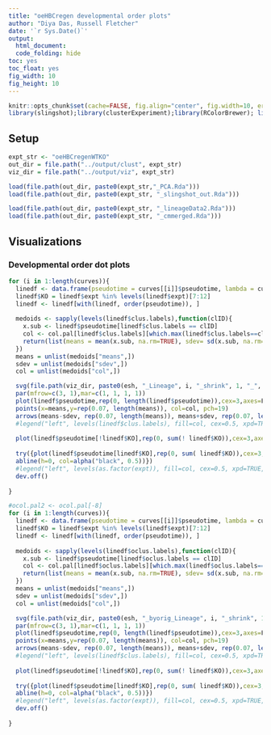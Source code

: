 ```yaml
---
title: "oeHBCregen developmental order plots"
author: "Diya Das, Russell Fletcher"
date: '`r Sys.Date()`'
output:
  html_document:
  code_folding: hide
toc: yes
toc_float: yes
fig_width: 10
fig_height: 10
---
```


```r
knitr::opts_chunk$set(cache=FALSE, fig.align="center", fig.width=10, error=TRUE,message=TRUE, echo=TRUE, warning=TRUE,results="markup", eval=FALSE)
library(slingshot);library(clusterExperiment);library(RColorBrewer); library(rgl); library(rglwidget); library(Rtsne); library(scales); library(ggplot2)
```

## Setup
```r
expt_str <- "oeHBCregenWTKO"
out_dir = file.path("../output/clust", expt_str)
viz_dir = file.path("../output/viz", expt_str)

load(file.path(out_dir, paste0(expt_str,"_PCA.Rda")))
load(file.path(out_dir, paste0(expt_str, "_slingshot_out.Rda")))

load(file.path(out_dir, paste0(expt_str, "_lineageData2.Rda")))
load(file.path(out_dir, paste0(expt_str, "_cmmerged.Rda")))
```

## Visualizations

### Developmental order dot plots
```r
for (i in 1:length(curves)){
  linedf <- data.frame(pseudotime = curves[[i]]$pseudotime, lambda = curves[[i]]$lambda, w = curves[[i]]$w, clus.labels = clus.labels2, samples=rownames(X2), expt=expt2)
  linedf$KO = linedf$expt %in% levels(linedf$expt)[7:12]
  linedf <- linedf[with(linedf, order(pseudotime)), ]
  
  medoids <- sapply(levels(linedf$clus.labels),function(clID){
    x.sub <- linedf$pseudotime[linedf$clus.labels == clID]
    col <- col.pal[linedf$clus.labels][which.max(linedf$clus.labels==clID)]
    return(list(means = mean(x.sub, na.rm=TRUE), sdev= sd(x.sub, na.rm=TRUE), col=col))
  })
  means = unlist(medoids["means",])
  sdev = unlist(medoids["sdev",])
  col = unlist(medoids["col",])

  svg(file.path(viz_dir, paste0(esh, "_Lineage", i, "_shrink", 1, "_", Sys.Date(),".svg")),width=8.5, height=2)
  par(mfrow=c(3, 1),mar=c(1, 1, 1, 1))
  plot(linedf$pseudotime,rep(0, length(linedf$pseudotime)),cex=3,axes=F, pch=16, xlab='', ylab='', col=alpha(col.pal[linedf$clus.labels],0.5), ylim=c(-0.1, 0.1)); abline(h=0, col=alpha("black", 0.5))
  points(x=means,y=rep(0.07, length(means)), col=col, pch=19)
  arrows(means-sdev, rep(0.07, length(means)), means+sdev, rep(0.07, length(means)), length=0.05, angle=90, code=3, col=col)
  #legend("left", levels(linedf$clus.labels), fill=col, cex=0.5, xpd=TRUE, inset=c(-0.12,0.1))
  
  plot(linedf$pseudotime[!linedf$KO],rep(0, sum(! linedf$KO)),cex=3,axes=F, pch=16, xlab='', ylab='', col=alpha(cole[linedf$expt[!linedf$KO]], 0.5), ylim=c(-0.1, 0.1)); abline(h=0, col=alpha("black", 0.5))
  
  try({plot(linedf$pseudotime[linedf$KO],rep(0, sum( linedf$KO)),cex=3,axes=F, pch=16, xlab='', ylab='', col=alpha(cole[linedf$expt[linedf$KO]], 0.5), ylim=c(-0.1, 0.1));
  abline(h=0, col=alpha("black", 0.5))})
  #legend("left", levels(as.factor(expt)), fill=col, cex=0.5, xpd=TRUE, inset=c(-0.12,0.1))
  dev.off()
  
}
```


```r
#ocol.pal2 <- ocol.pal[-8]
for (i in 1:length(curves)){
  linedf <- data.frame(pseudotime = curves[[i]]$pseudotime, lambda = curves[[i]]$lambda, w = curves[[i]]$w, oclus.labels = oclus.labels2, samples=rownames(X2), expt=expt2)
  linedf$KO = linedf$expt %in% levels(linedf$expt)[7:12]
  linedf <- linedf[with(linedf, order(pseudotime)), ]
  
  medoids <- sapply(levels(linedf$oclus.labels),function(clID){
    x.sub <- linedf$pseudotime[linedf$oclus.labels == clID]
    col <- col.pal[linedf$oclus.labels][which.max(linedf$oclus.labels==clID)]
    return(list(means = mean(x.sub, na.rm=TRUE), sdev= sd(x.sub, na.rm=TRUE), col=col))
  })
  means = unlist(medoids["means",])
  sdev = unlist(medoids["sdev",])
  col = unlist(medoids["col",])

  svg(file.path(viz_dir, paste0(esh, "_byorig_Lineage", i, "_shrink", 1, "_", Sys.Date(),".svg")),width=8.5, height=2)
  par(mfrow=c(3, 1),mar=c(1, 1, 1, 1))
  plot(linedf$pseudotime,rep(0, length(linedf$pseudotime)),cex=3,axes=F, pch=16, xlab='', ylab='', col=alpha(col.pal[linedf$oclus.labels],0.5), ylim=c(-0.1, 0.1)); abline(h=0, col=alpha("black", 0.5))
  points(x=means,y=rep(0.07, length(means)), col=col, pch=19)
  arrows(means-sdev, rep(0.07, length(means)), means+sdev, rep(0.07, length(means)), length=0.05, angle=90, code=3, col=col)
  #legend("left", levels(linedf$clus.labels), fill=col, cex=0.5, xpd=TRUE, inset=c(-0.12,0.1))
  
  plot(linedf$pseudotime[!linedf$KO],rep(0, sum(! linedf$KO)),cex=3,axes=F, pch=16, xlab='', ylab='', col=alpha(cole[linedf$expt[!linedf$KO]], 0.5), ylim=c(-0.1, 0.1)); abline(h=0, col=alpha("black", 0.5))
  
  try({plot(linedf$pseudotime[linedf$KO],rep(0, sum( linedf$KO)),cex=3,axes=F, pch=16, xlab='', ylab='', col=alpha(cole[linedf$expt[linedf$KO]], 0.5), ylim=c(-0.1, 0.1));
  abline(h=0, col=alpha("black", 0.5))})
  #legend("left", levels(as.factor(expt)), fill=col, cex=0.5, xpd=TRUE, inset=c(-0.12,0.1))
  dev.off()
  
}
```

